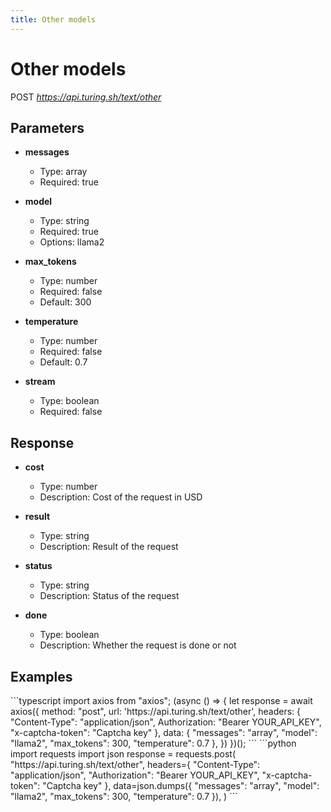 ```yaml
---
title: Other models
---
```


# Other models
POST *https://api.turing.sh/text/other*

## Parameters


- **messages**
  - Type: array
  - Required: true

- **model**
  - Type: string
  - Required: true
  - Options: llama2

- **max_tokens**
  - Type: number
  - Required: false
  - Default: 300

- **temperature**
  - Type: number
  - Required: false
  - Default: 0.7

- **stream**
  - Type: boolean
  - Required: false

## Response


- **cost**
  - Type: number
  - Description: Cost of the request in USD

- **result**
  - Type: string
  - Description: Result of the request

- **status**
  - Type: string
  - Description: Status of the request

- **done**
  - Type: boolean
  - Description: Whether the request is done or not

## Examples

<CodeGroup title="Other models example">
  ```typescript
  import axios from "axios";
  (async () => {
    let response = await axios({
      method: "post",
      url: 'https://api.turing.sh/text/other',
      headers: {
        "Content-Type": "application/json",
        Authorization: "Bearer YOUR_API_KEY",
        "x-captcha-token": "Captcha key"
      },
      data: {
  "messages": "array",
  "model": "llama2",
  "max_tokens": 300,
  "temperature": 0.7
},
    })
  })();
  ```
  ```python
  import requests
  import json
  response = requests.post(
    "https://api.turing.sh/text/other",
    headers={
      "Content-Type": "application/json",
      "Authorization": "Bearer YOUR_API_KEY",
      "x-captcha-token": "Captcha key"
    },
    data=json.dumps({
  "messages": "array",
  "model": "llama2",
  "max_tokens": 300,
  "temperature": 0.7
}),
  )
  ```
</CodeGroup>